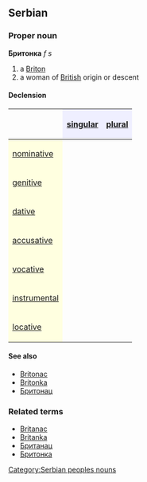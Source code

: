 ==Serbian==
===Proper noun===
'''Бритонка''' ''f s''
#a [[Briton]]
#a woman of [[British]] origin or descent
====Declension====
{| border="1" cellpadding="4" cellspacing="0"
!
! style="background-color: #EFEFFF" align="center"|[[singular]]
! style="background-color: #EFEFFF" align="center"|[[plural]]
|-
! style="background-color: #FFFFE0" align="left"|[[nominative case|nominative]]
| align="center"|{{Unicode|Бритонка}}
| align="center"|{{Unicode|Бритонке}}
|-
! style="background-color: #FFFFE0" align="left"|[[genitive case|genitive]]
| align="center"|{{Unicode|Бритонке}}
| align="center"|{{Unicode|Бритонки}}
|-
! style="background-color: #FFFFE0" align="left"|[[dative case|dative]]
| align="center"|{{Unicode|Бритонки}}
| align="center"|{{Unicode|Бритонкама}}
|-
! style="background-color: #FFFFE0" align="left"|[[accusative case|accusative]]
| align="center"|{{Unicode|Бритонку}}
| align="center"|{{Unicode|Бритонке}}
|-
! style="background-color: #FFFFE0" align="left"|[[vocative case|vocative]]
| align="center"|{{Unicode|Бритонко}}
| align="center"|{{Unicode|Бритонке}}
|-
! style="background-color: #FFFFE0" align="left"|[[instrumental case|instrumental]]
| align="center"|{{Unicode|Бритонком}}
| align="center"|{{Unicode|Бритонкама}}
|-
! style="background-color: #FFFFE0" align="left"|[[locative case|locative]]
| align="center"|{{Unicode|Бритонки}}
| align="center"|{{Unicode|Бритонкама}}
|}
====See also====
*[[Britonac]]
*[[Britonka]]
*[[Бритонац]]
===Related terms===
*[[Britanac]]
*[[Britanka]]
*[[Британац]]
*[[Бритонка]]
[[Category:Serbian peoples nouns]]
